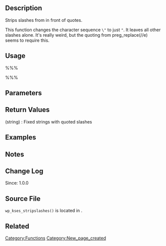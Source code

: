 == Description ==
Strips slashes from in front of quotes.

This function changes the character sequence <tt>\"</tt>  to just <tt>"</tt>. It leaves all other slashes alone. It's really weird, but the quoting from preg_replace(//e) seems to require this.

== Usage ==
%%%<?php wp_kses_stripslashes( $string ) ?>%%%

== Parameters ==
{{Parameter|$string|string|String to strip slashes}}

== Return Values ==
; (string) : Fixed strings with quoted slashes

== Examples ==
<!-- Need creative examples. Feel free to link to external examples. -->

== Notes ==

== Change Log ==
Since: 1.0.0

== Source File ==

<tt>wp_kses_stripslashes()</tt> is located in <tt>{{Trac|wp-includes/kses.php}}</tt>.

== Related ==
<!--
    To Do:
    Need to find related functions.
    Need to create groups of functions and create templates to add them to a page quickly.
    Some functions may be related to many groups of functions.
-->

{{Tag Footer}}

[[Category:Functions]]
[[Category:New_page_created]]